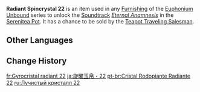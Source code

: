 {{Item Infobox
|id           = 141022
|image        = Item Radiant Spincrystal.png
|type         = Adventure Items
|group        = Radiant Spincrystals
|group2       = Mondstadt Spincrystals
|quality      = 4
|invCategory  = Precious Items
|description  = This wondrous crystal contains a certain rhythm, like something beautiful woven from delicate silk. These items can be found throughout the mainland or from merchants who collect curios. The tune held within this crystal can be revivified in your [[Serenitea Pot]] using either "[[Euphonium Unbound: Winding]]" or "[[Euphonium Unbound: Soaring]]." The tune contained within this [[Radiant Spincrystal]] is "[[Eternal Anamnesis]]."
|source1      = [[Chubby]]
|track        = Eternal Anamnesis
}}
'''Radiant Spincrystal 22''' is an item used in any [[Furnishing]] of the [[Euphonium Unbound]] series to unlock the [[Soundtrack]] ''[[Eternal Anamnesis]]'' in the [[Serenitea Pot]]. It has a chance to be sold by the [[Teapot Traveling Salesman]].

==Other Languages==
{{Other Languages
|default_hidden = 1
|en      = Radiant Spincrystal 22
|zhs     = 旋曜玉帛・其二十二
|zhs_rm  = Xuán Yào Yùbó - Qí Èrshí'èr
|zht     = 旋曜玉帛・其二十二
|zht_rm  = Xuán Yào Yùbó - Qí Èrshí'èr
|ja      = 旋曜玉帛・22
|ja_rm   = Sen'you Gyokuhaku - Nijuuni{{Assumed}}
|ko      = 빛나는 결정・22
|ko_rm   = Binnaneun Gyeoljeong - Isibi
|es      = Girocristal radiante (22)
|fr      = Gyrocristal radiant 22
|ru      = Лучистый кристалл {{tt|22|двадцать два}}
|th      = Radiant Spincrystal 22
|vi      = Ngọc Thạch Âm Vang 22
|de      = Strahlender Drehkristall XXII
|id      = Radiant Spincrystal 22
|pt      = Cristal Rodopiante Radiante 22
|tr      = Parlak Burgu Kristal 22
|it      = Voltacristallo radioso 22
}}

==Change History==
{{Change History|2.6}}

[[fr:Gyrocristal radiant 22]]
[[ja:旋曜玉帛・22]]
[[pt-br:Cristal Rodopiante Radiante 22]]
[[ru:Лучистый кристалл 22]]